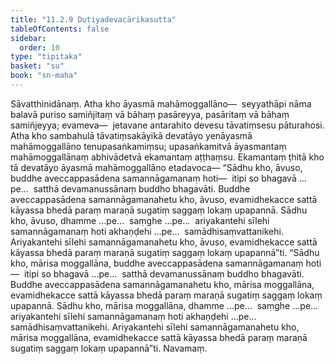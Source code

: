 ```yaml
---
title: "11.2.9 Dutiyadevacārikasutta"
tableOfContents: false
sidebar:
  order: 10
type: "tipitaka"
basket: "su"
book: "sn-maha"
---
```



<DynamicBreadcrumb />

<Division number="1015" book="sn-maha" bookNo="14" page="319">

<Paragraph number="1892" book="sn-maha">
Sāvatthinidānaṃ. Atha kho āyasmā mahāmoggallāno—  seyyathāpi nāma balavā puriso samiñjitaṃ vā bāhaṃ pasāreyya, pasāritaṃ vā bāhaṃ samiñjeyya; evameva—  jetavane antarahito devesu tāvatiṃsesu pāturahosi. Atha kho sambahulā tāvatiṃsakāyikā devatāyo yenāyasmā mahāmoggallāno tenupasaṅkamiṃsu; upasaṅkamitvā āyasmantaṃ mahāmoggallānaṃ abhivādetvā ekamantaṃ aṭṭhaṃsu. Ekamantaṃ ṭhitā kho tā devatāyo āyasmā mahāmoggallāno etadavoca—
</Paragraph>

<Paragraph number="1893" book="sn-maha">
“Sādhu kho, āvuso, buddhe aveccappasādena samannāgamanaṃ hoti—  itipi so bhagavā …pe…  satthā devamanussānaṃ buddho bhagavāti. Buddhe aveccappasādena samannāgamanahetu kho, āvuso, evamidhekacce sattā kāyassa bhedā paraṃ maraṇā sugatiṃ saggaṃ lokaṃ upapannā. Sādhu kho, āvuso, dhamme …pe…  saṃghe …pe…  ariyakantehi sīlehi samannāgamanaṃ hoti akhaṇḍehi …pe…  samādhisaṃvattanikehi. Ariyakantehi sīlehi samannāgamanahetu kho, āvuso, evamidhekacce sattā kāyassa bhedā paraṃ maraṇā sugatiṃ saggaṃ lokaṃ upapannā”ti.
</Paragraph>

<Paragraph number="1894" book="sn-maha">
“Sādhu kho, mārisa moggallāna, buddhe aveccappasādena samannāgamanaṃ hoti—  itipi so bhagavā …pe…  satthā devamanussānaṃ buddho bhagavāti. Buddhe aveccappasādena samannāgamanahetu kho, mārisa moggallāna, evamidhekacce sattā kāyassa bhedā paraṃ maraṇā sugatiṃ saggaṃ lokaṃ upapannā. Sādhu kho, mārisa moggallāna, dhamme …pe…  saṃghe …pe…  ariyakantehi sīlehi samannāgamanaṃ hoti akhaṇḍehi …pe…  samādhisaṃvattanikehi. Ariyakantehi sīlehi samannāgamanahetu kho, mārisa moggallāna, evamidhekacce sattā kāyassa bhedā paraṃ maraṇā sugatiṃ saggaṃ lokaṃ upapannā”ti.

</Paragraph>
</Division>

<Paragraph number="1895" type="center" book="sn-maha">
Navamaṃ.
</Paragraph>